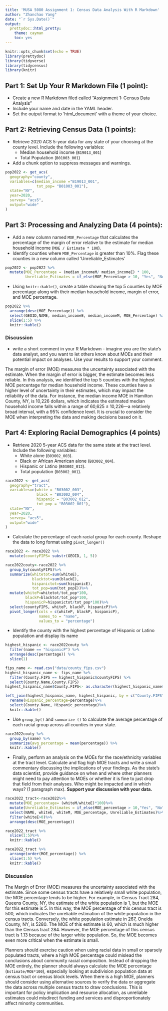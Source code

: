 ```yaml
---
title: 'MUSA 5080 Assignment 1: Census Data Analysis With R Markdown'
author: "Zhanchao Yang"
date: "`r Sys.Date()`"
output: 
  prettydoc::html_pretty:
    theme: cayman
    toc: yes
---
```


```r
knitr::opts_chunk$set(echo = TRUE)
library(prettydoc)
library(tidyverse)
library(tidycensus)
library(knitr)
```

## Part 1: Set Up Your R Markdown File (1 point):

- Create a new R Markdown filed called "Assignment 1: Census Data Analysis"
- Include your name and date in the YAML header.
- Set the output format to 'html_document' with a theme of your choice.

## Part 2: Retrieving Census Data (1 points):

- Retrieve 2020 ACS 5-year data for any state of your choosing at the county level. Include the following variables:
  - Median household income (`B19013_001`)
  - Total Population (`B01003_001`)
- Add a chunk option to suppress messages and warnings.

```r
pop2022 <- get_acs(
  geography="county",
  variables=c(median_income ="B19013_001", 
              tot_pop= "B01003_001"),
  state="NY",
  year=2020,
  survey= "acs5",
  output="wide"
)
```


## Part 3: Processing and Analyzing Data (4 points):

- Add a new column named `MOE_Percentage` that calculates the percentage of the margin of error relative to the estimate for median household income (`MOE / Estimate * 100`).
- Identify counties where `MOE_Percentage` is greater than 10%. Flag these counties in a new column called 'Unreliable_Estimates'

```r
pop2022 <- pop2022 %>% 
  mutate(MOE_Percentage = (median_incomeM/ median_incomeE) * 100,
         Unreliable_Estimates = if_else(MOE_Percentage > 10, "Yes", "No"))
```

- Using `knitr::kable()`, create a table showing the top 5 counties by MOE percentage along with their median household income, margin of error, and MOE percentage.

```r
pop2022 %>% 
  arrange(desc(MOE_Percentage)) %>% 
  select(GEOID,NAME, median_incomeE, median_incomeM, MOE_Percentage) %>%
  slice(1:5) %>%
  knitr::kable()
```

### Discussion

- write a short comment in your R Markdown - imagine you are the state's data analyst, and you want to let others know about MOEs and their potential impact on analyses. Use your results to support your comment.

The margin of error (MOE) measures the uncertainty associated with the estimate. When the margin of error is bigger, the estimate becomes less reliable. In this analysis, we identified the top 5 counties with the highest MOE percentage for median household income. These counties have a higher level of uncertainty in their estimates, which may impact the reliability of the data. For instance, the median income MOE in Hamilton County, NY, is 10,226 dollars, which indicates the estimated median household income falls within a range of  60,625 ± 10,226—a relatively broad interval, with a 95% confidence level. It is crucial to consider the MOE when interpreting the data and making decisions based on it.


## Part 4: Exploring Racial Demographics (4 points)

- Retrieve 2020 5-year ACS data for the same state at the tract level. Include the following variables:
  - White alone (`B03002_003`).
  - Black or African American alone (`B03002_004`).
  - Hispanic or Latino (`B03002_012`).
  - Total population (`B03002_001`).
  
```r
race2022 <- get_acs(
  geography="tract",
  variables=c(white = "B03002_003",
              black = "B03002_004",
              hispanic = "B03002_012",
              tot_pop = "B03002_001"),
  state="NY",
  year=2020,
  survey= "acs5",
  output="wide"
)

```

- Calculate the percentage of each racial group for each county. Reshape the data to long format using `pivot_longer()`
```r
race2022 <- race2022 %>% 
  mutate(countyFIPS= substr(GEOID, 1, 5))

race2022couty<-race2022 %>%
  group_by(countyFIPS)%>%
  summarize(whitetot=sum(whiteE), 
            blacktot=sum(blackE), 
            hispanictot=sum(hispanicE), 
            tot_pop=sum(tot_popE))%>%
  mutate(whiteP=whitetot/tot_pop*100, 
         blackP=blacktot/tot_pop*100, 
         hispanicP=hispanictot/tot_pop*100)%>%
  select(countyFIPS, whiteP, blackP, hispanicP)%>%
  pivot_longer(cols = c(whiteP, blackP, hispanicP), 
               names_to = "name", 
               values_to = "percentage")

```

- Identify the county with the highest percentage of Hispanic or Latino population and display its name
```r
highest_hispanic <- race2022couty %>% 
  filter(name == "hispanicP") %>% 
  arrange(desc(percentage)) %>% 
  slice(1)

fips_name <- read.csv("data/county_fips.csv")
highest_hispanic_name <- fips_name %>% 
  filter(County.FIPS == highest_hispanic$countyFIPS) %>% 
  select(County.Name,County.FIPS)
highest_hispanic_name$County.FIPS<- as.character(highest_hispanic_name$County.FIPS)

left_join(highest_hispanic_name, highest_hispanic, by = c("County.FIPS" = "countyFIPS"))%>%
  rename(Hispanic_percentage=percentage)%>%
  select(County.Name, Hispanic_percentage)%>%
  knitr::kable()
```


- Use `group_by()` and `summarize ()` to calculate the average percentage of each racial group across all counties in your state.

```r
race2022couty %>% 
  group_by(name) %>% 
  summarize(avg_percentage = mean(percentage)) %>% 
  knitr::kable()
```

- Finally, perform an analysis on the MOEs for the race/ethnicity variables at the tract level. Calculate and flag high MOE tracts and write a small commentary discussing the implications of your findings. As the state's data scientist, provide guidance on when and where other planners might need to pay attention to MOEs or whether it is fine to just drop that field from their analyses. Who might be impacted and in which ways? (1 paragraph max). **Support your discussion with your data.**

```r
race2022_tract<-race2022%>%
  mutate(MOE_percentage= (whiteM/whiteE)*100)%>%
  mutate(Unreliable_Estimates = if_else(MOE_percentage > 10,"Yes", "No"))%>%
  select(NAME, whiteE, whiteM, MOE_percentage, Unreliable_Estimates)%>%
  filter(whiteE>0)%>%
  arrange(desc(MOE_percentage))

race2022_tract %>%
  slice(1:5)%>%
  knitr::kable()
```

```r
race2022_tract %>%
  arrange(order(MOE_percentage)) %>%
  slice(1:5) %>%
  knitr::kable()

```

### Discussion

The Margin of Error (MOE) measures the uncertainty associated with the estimate. Since some census tracts have a relatively small white population, the MOE percentage tends to be higher. For example, in Census Tract 284, Queens County, NY, the estimate of the white population is 1, but the MOE for this estimate is 5. In this way, the MOE percentage of this census tract is 500, which indicates the unreliable estimation of the white population in the census tracts. Conversely,  the white population estimate in 267, Oneida County, NY, is 5280. The MOE of this estimate is 60, which is much higher than the Census tract 284. However, the MOE percentage of this census tract is 1.13 because of the larger white population. So, the MOE becomes even more critical when the estimate is small.

Planners should exercise caution when using racial data in small or sparsely populated tracts, where a high MOE percentage could mislead the conclusions about community racial composition. Instead of dropping the MOE entirely, the planner should always calculate the MOE percentage (`Estimate/MOE*100`), especially looking at subdivision population data at census tract or census block levels. When there is a high MOE, planners should consider using alternative sources to verify the data or aggregate the data across multiple census tracts to draw conclusions. This is important for policy implication and resource allocation, as unreliable estimates could misdirect funding and services and disproportionately affect minority communities.
